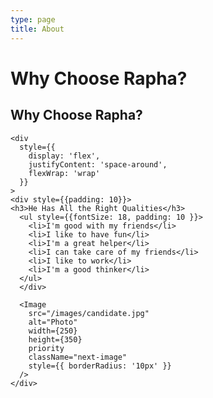```yaml
---
type: page
title: About
---
```


# Why Choose Rapha?

<h2>Why Choose Rapha?</h2>

    <div
      style={{
        display: 'flex',
        justifyContent: 'space-around',
        flexWrap: 'wrap'
      }}
    >
    <div style={{padding: 10}}>
    <h3>He Has All the Right Qualities</h3>
      <ul style={{fontSize: 18, padding: 10 }}>
        <li>I'm good with my friends</li>
        <li>I like to have fun</li>
        <li>I'm a great helper</li>
        <li>I can take care of my friends</li>
        <li>I like to work</li>
        <li>I'm a good thinker</li>
      </ul>
      </div>

      <Image
        src="/images/candidate.jpg"
        alt="Photo"
        width={250}
        height={350}
        priority
        className="next-image"
        style={{ borderRadius: '10px' }}
      />
    </div>

